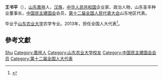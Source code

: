 {{Otheruses|王书平}}

'''王书平'''（{{bd|1970年||}}），[[山东|山东]][[嘉祥县|嘉祥]]人，[[汉族|汉族]]，[[中华人民共和国|中华人民共和国]]企业家、政治人物，山东圣丰种业董事长，[[中国民主建国会|中国民主建国会]]会员，[[第十二届全国人民代表大会|第十二届全国人民代表大会]]山东地区代表。

毕业于[[山东农业大学|山东农业大学]]农学专业。2013年，担任全国人大代表<ref>{{cite news|title=全国人大代表信息-王书平|url= http://210.82.31.1:8084/delegate/viewDelegate.action?dbid=121192|accessdate=2013-04-05|newspaper=全国人大网}}</ref>。

== 參考文獻 ==
{{reflist}}

{{中国政治人物小作品}}

{{Authority control}}
{{DEFAULTSORT:Wang王}}
[[Category:王姓|Shu]]
[[Category:嘉祥人|Category:嘉祥人]]
[[Category:山东农业大学校友|Category:山东农业大学校友]]
[[Category:中国民主建国会会员|Category:中国民主建国会会员]]
[[Category:第十二届全国人大代表|Category:第十二届全国人大代表]]
